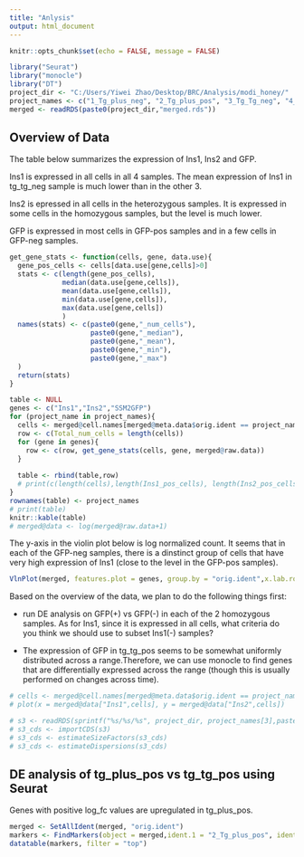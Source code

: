 ```yaml
---
title: "Anlysis"
output: html_document
---
```


```r
knitr::opts_chunk$set(echo = FALSE, message = FALSE)
```

```r
library("Seurat")
library("monocle")
library("DT")
project_dir <- "C:/Users/Yiwei Zhao/Desktop/BRC/Analysis/modi_honey/"
project_names <- c("1_Tg_plus_neg", "2_Tg_plus_pos", "3_Tg_Tg_neg", "4_Tg_Tg_pos")
merged <- readRDS(paste0(project_dir,"merged.rds"))
```

## Overview of Data
The table below summarizes the expression of Ins1, Ins2 and GFP.

Ins1 is expressed in all cells in all 4 samples. The mean expression of Ins1 in tg_tg_neg sample is much lower than in the other 3.

Ins2 is epressed in all cells in the heterozygous samples. It is expressed in some cells in the homozygous samples, but the level is much lower.

GFP is expressed in most cells in GFP-pos samples and in a few cells in GFP-neg samples.

```r
get_gene_stats <- function(cells, gene, data.use){
  gene_pos_cells <- cells[data.use[gene,cells]>0]
  stats <- c(length(gene_pos_cells),
             median(data.use[gene,cells]),
             mean(data.use[gene,cells]),
             min(data.use[gene,cells]), 
             max(data.use[gene,cells])
             )
  names(stats) <- c(paste0(gene,"_num_cells"),
                    paste0(gene,"_median"),
                    paste0(gene,"_mean"),
                    paste0(gene,"_min"),
                    paste0(gene,"_max")
  )
  return(stats)
}

table <- NULL
genes <- c("Ins1","Ins2","SSM2GFP")
for (project_name in project_names){
  cells <- merged@cell.names[merged@meta.data$orig.ident == project_name]
  row <- c(Total_num_cells = length(cells))
  for (gene in genes){
    row <- c(row, get_gene_stats(cells, gene, merged@raw.data))
  }
  
  table <- rbind(table,row)
  # print(c(length(cells),length(Ins1_pos_cells), length(Ins2_pos_cells), length(gfp_pos_cells)))
}
rownames(table) <- project_names
# print(table)
knitr::kable(table)
# merged@data <- log(merged@raw.data+1)
```

The y-axis in the violin plot below is log normalized count. It seems that in each of the GFP-neg samples, there is a dinstinct group of cells that have very high expression of Ins1 (close to the level in the GFP-pos samples). 

```r
VlnPlot(merged, features.plot = genes, group.by = "orig.ident",x.lab.rot = T)
```

Based on the overview of the data, we plan to do the following things first:

* run DE analysis on GFP(+) vs GFP(-) in each of the 2 homozygous samples. As for Ins1, since it is expressed in all cells, what criteria do you think we should use to subset Ins1(-) samples?

* The expression of GFP in tg_tg_pos seems to be somewhat uniformly distributed across a range.Therefore, we can use monocle to find genes that are differentially expressed across the range (though this is usually performed on changes across time).

```r
# cells <- merged@cell.names[merged@meta.data$orig.ident == project_names[]]
# plot(x = merged@data["Ins1",cells], y = merged@data["Ins2",cells])
```


```r
# s3 <- readRDS(sprintf("%s/%s/%s", project_dir, project_names[3],paste0(project_names[3],".raw.rds")))
# s3_cds <- importCDS(s3)
# s3_cds <- estimateSizeFactors(s3_cds)
# s3_cds <- estimateDispersions(s3_cds)

```


## DE analysis of tg_plus_pos vs tg_tg_pos using Seurat
Genes with positive log_fc values are upregulated in tg_plus_pos.
```r
merged <- SetAllIdent(merged, "orig.ident")
markers <- FindMarkers(object = merged,ident.1 = "2_Tg_plus_pos", ident.2 = "4_Tg_Tg_pos")
datatable(markers, filter = "top")
```

